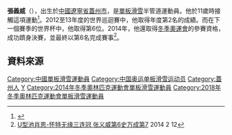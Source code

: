 '''張義威'''（{{bd|1992年|10月2日|||}}），出生於[[中華人民共和國|中國]][[遼寧省|遼寧省]][[蓋州市|蓋州市]]，是[[單板滑雪|單板滑雪]]半管道運動員。他於11歲時接觸這項運動<ref>{{Cite web |url=http://www.sessionchina.com/#!chinese-olympic-team-new/c215w |title=sessionchina.com |access-date=2014-02-18 |archive-url=https://web.archive.org/web/20140222034433/http://www.sessionchina.com/#!chinese-olympic-team-new/c215w |archive-date=2014-02-22 |dead-url=yes }}</ref>。2012至13年度的世界巡迴賽中，他取得年度第2名的成績。而在下一個賽季的世界杯中，他取得第6位。2014年，他還取得[[2014年冬季奧林匹克運動會|冬季奧運會]]的參賽資格，成功躋身決賽，並最終以第6名完成賽事<ref>[http://sports.sohu.com/20140212/n394800633.shtml U型池肖恩-怀特无缘三连冠 张义威第6史万成第7] {{Wayback|url=http://sports.sohu.com/20140212/n394800633.shtml |date=20140222140909 }} 2014 2 12</ref>。

==資料來源==
{{reflist}}
{{DEFAULTSORT:Zhang Yiwei}}
{{China-sport-bio-stub}}
[[Category:中國單板滑雪運動員|Category:中國單板滑雪運動員]]
[[Category:中国奥运单板滑雪运动员|Category:中国奥运单板滑雪运动员]]
[[Category:蓋州人|Category:蓋州人]]
[[Category:張姓|Y]]
[[Category:2014年冬季奧林匹克運動會單板滑雪運動員|Category:2014年冬季奧林匹克運動會單板滑雪運動員]]
[[Category:2018年冬季奧林匹克運動會單板滑雪運動員|Category:2018年冬季奧林匹克運動會單板滑雪運動員]]